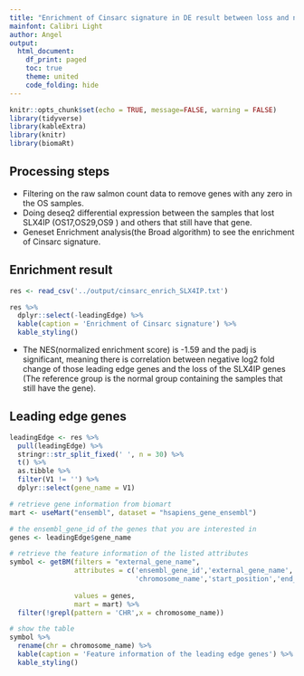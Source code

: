 ```yaml
---
title: "Enrichment of Cinsarc signature in DE result between loss and normal SLX4IP in PDX samples"
mainfont: Calibri Light 
author: Angel
output:
  html_document:
    df_print: paged
    toc: true
    theme: united
    code_folding: hide
---
```

```r
knitr::opts_chunk$set(echo = TRUE, message=FALSE, warning = FALSE)
library(tidyverse)
library(kableExtra)
library(knitr)
library(biomaRt)
```



## Processing steps 

* Filtering on the raw salmon count data to remove genes with any zero in the OS samples.
* Doing deseq2 differential expression between the samples that lost SLX4IP (OS17,OS29,OS9 ) and others that still have that gene.
* Geneset Enrichment analysis(the Broad algorithm) to see the enrichment of Cinsarc signature.


## Enrichment result

```r
res <- read_csv('../output/cinsarc_enrich_SLX4IP.txt')
```
```r
res %>%
  dplyr::select(-leadingEdge) %>%
  kable(caption = 'Enrichment of Cinsarc signature') %>%
  kable_styling()
```

* The NES(normalized enrichment score) is -1.59 and the padj is significant, meaning there is correlation between negative log2 fold change of those leading edge genes and the loss of the SLX4IP genes (The reference group is the normal group containing the samples that still have the gene).

## Leading edge genes

```r
leadingEdge <- res %>%
  pull(leadingEdge) %>%
  stringr::str_split_fixed(' ', n = 30) %>%
  t() %>%
  as.tibble %>%
  filter(V1 != '') %>%
  dplyr::select(gene_name = V1)

```

```r
# retrieve gene information from biomart
mart <- useMart("ensembl", dataset = "hsapiens_gene_ensembl")

# the ensembl_gene_id of the genes that you are interested in 
genes <- leadingEdge$gene_name

# retrieve the feature information of the listed attributes
symbol <- getBM(filters = "external_gene_name",
                attributes = c('ensembl_gene_id','external_gene_name',
                               'chromosome_name','start_position','end_position', 'description'),
                
                values = genes, 
                mart = mart) %>%
  filter(!grepl(pattern = 'CHR',x = chromosome_name))

# show the table
symbol %>%
  rename(chr = chromosome_name) %>%
  kable(caption = 'Feature information of the leading edge genes') %>%
  kable_styling()
```


